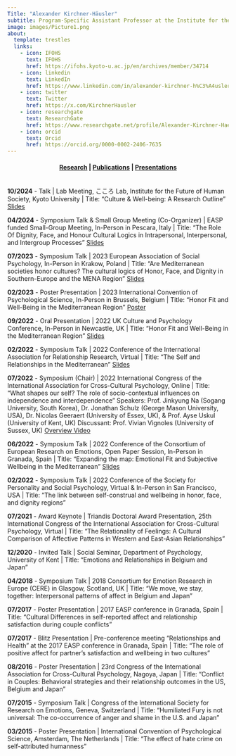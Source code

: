 ```yaml
---
Title: "Alexander Kirchner-Häusler"
subtitle: Program-Specific Assistant Professor at the Institute for the Future of Human Society (IFOHS) at Kyoto University. <br><br> Affiliated researcher at the University of Sussex and KU Leuven. 
image: images/Picture1.png
about:
  template: trestles
  links:
    - icon: IFOHS
      text: IFOHS
      href: https://ifohs.kyoto-u.ac.jp/en/archives/member/34714
    - icon: linkedin
      text: LinkedIn
      href: https://www.linkedin.com/in/alexander-kirchner-h%C3%A4usler-phd-222a54159/      
    - icon: twitter
      text: Twitter
      href: https://x.com/KirchnerHausler
    - icon: researchgate
      text: ResearchGate
      href: https://www.researchgate.net/profile/Alexander-Kirchner-Haeusler?ev=hdr_xprf&_tp=eyJjb250ZXh0Ijp7ImZpcnN0UGFnZSI6ImhvbWUiLCJwYWdlIjoiaG9tZSIsInBvc2l0aW9uIjoiZ2xvYmFsSGVhZGVyIn19
    - icon: orcid
      text: Orcid
      href: https://orcid.org/0000-0002-2406-7635    
---
```


<center>

<h4 class="navigation">

[Research](index.qmd) \| [Publications](publications.qmd) \| [Presentations](presentations.qmd)

</center>

</h4>

<br> **10/2024** - Talk \| Lab Meeting, こころ Lab, Institute for the Future of Human Society, Kyoto University \| Title: “Culture & Well-being: A Research Outline” [Slides](presentations/IFOHS_Culture%20Lab_2024.pdf)

**04/2024** - Symposium Talk & Small Group Meeting (Co-Organizer) \| EASP funded Small-Group Meeting, In-Person in Pescara, Italy \| Title: “The Role Of Dignity, Face, and Honour Cultural Logics in Intrapersonal, Interpersonal, and Intergroup Processes” [Slides](presentations/EASP2024_SGM_Alexander%20Kirchner%20Haeusler.pdf)

**07/2023** - Symposium Talk \| 2023 European Association of Social Psychology, In-Person in Krakow, Poland \| Title: “Are Mediterranean societies honor cultures? The cultural logics of Honor, Face, and Dignity in Southern-Europe and the MENA Region” [Slides](presentations/EASP2023_Alexander%20Kirchner%20Haeusler.pdf)

**02/2023** - Poster Presentation \| 2023 International Convention of Psychological Science, In-Person in Brussels, Belgium \| Title: “Honor Fit and Well-Being in the Mediterranean Region” [Poster](presentations/ICPS2023_Alexander%20Kirchner%20Haeusler.pdf)

**09/2022** - Oral Presentation \| 2022 UK Culture and Psychology Conference, In-Person in Newcastle, UK \| Title: “Honor Fit and Well-Being in the Mediterranean Region” [Slides](presentations/UK%20Culture%202022_Honor%20Fit%20and%20Wellbeing.pdf)

**02/2022** - Symposium Talk \| 2022 Conference of the International Association for Relationship Research, Virtual \| Title: “The Self and Relationships in the Mediterranean” [Slides](presentations/CERE2022_Emotional%20Fit%20and%20Well-being_Alexander%20Kirchner-Hausler.pdf)

**07/2022** - Symposium (Chair) \| 2022 International Congress of the International Association for Cross-Cultural Psychology, Online \| Title: “What shapes our self? The role of socio-contextual influences on independence and interdependence” Speakers: Prof. Jinkyung Na (Sogang University, South Korea), Dr. Jonathan Schulz (George Mason University, USA), Dr. Nicolas Geeraert (University of Essex, UK), & Prof. Ayse Uskul (University of Kent, UK) Discussant: Prof. Vivian Vignoles (University of Sussex, UK) [Overview Video](presentations/IACCP_2022_Introduction.mp4)

**06/2022** - Symposium Talk \| 2022 Conference of the Consortium of European Research on Emotions, Open Paper Session, In-Person in Granada, Spain \| Title: “Expanding the map: Emotional Fit and Subjective Wellbeing in the Mediterranean” [Slides](presentations/IARR2022_Self%20and%20Relationships_Alexander%20Kirchner%20Haeusler.pdf)

**02/2022** - Symposium Talk \| 2022 Conference of the Society for Personality and Social Psychology, Virtual & In-Person in San Francisco, USA \| Title: “The link between self-construal and wellbeing in honor, face, and dignity regions”

**07/2021** - Award Keynote \| Triandis Doctoral Award Presentation, 25th International Congress of the International Association for Cross-Cultural Psychology, Virtual \| Title: “The Relationality of Feelings: A Cultural Comparison of Affective Patterns in Western and East-Asian Relationships”

**12/2020** - Invited Talk \| Social Seminar, Department of Psychology, University of Kent \| Title: “Emotions and Relationships in Belgium and Japan”

**04/2018** - Symposium Talk \| 2018 Consortium for Emotion Research in Europe (CERE) in Glasgow, Scotland, UK \| Title: “We move, we stay, together: Interpersonal patterns of affect in Belgium and Japan”

**07/2017** - Poster Presentation \| 2017 EASP conference in Granada, Spain \| Title: “Cultural Differences in self-reported affect and relationship satisfaction during couple conflicts”

**07/2017** - Blitz Presentation \| Pre-conference meeting “Relationships and Health” at the 2017 EASP conference in Granada, Spain \| Title: “The role of positive affect for partner’s satisfaction and wellbeing in two cultures”

**08/2016** - Poster Presentation \| 23rd Congress of the International Association for Cross-Cultural Psychology, Nagoya, Japan \| Title: “Conflict in Couples: Behavioral strategies and their relationship outcomes in the US, Belgium and Japan”

**07/2015** - Symposium Talk \| Congress of the International Society for Research on Emotions, Geneva, Switzerland \| Title: “Humiliated Fury is not universal: The co-occurrence of anger and shame in the U.S. and Japan”

**03/2015** - Poster Presentation \| International Convention of Psychological Science, Amsterdam, The Netherlands \| Title: “The effect of hate crime on self-attributed humanness”
